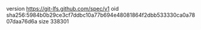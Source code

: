 version https://git-lfs.github.com/spec/v1
oid sha256:5984b0b29ce3cf7ddbc10a77b694e48081864f2dbb533330ca0a7807daa76d6a
size 338301

